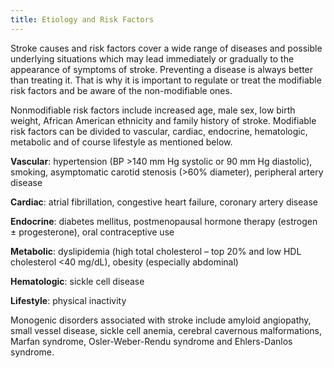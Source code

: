 ```yaml
---
title: Etiology and Risk Factors
---
```


Stroke causes and risk factors cover a wide range of diseases and possible underlying situations which may lead immediately or gradually to the appearance of symptoms of stroke. Preventing a disease is always better than treating it. That is why it is important to regulate or treat the modifiable risk factors and be aware of the non-modifiable ones.

Nonmodifiable risk factors include increased age, male sex, low birth weight, African American ethnicity and family history of stroke. Modifiable risk factors can be divided to vascular, cardiac, endocrine, hematologic, metabolic and of course lifestyle as mentioned below.

**Vascular**: hypertension (BP >140 mm Hg systolic or 90 mm Hg diastolic), smoking, asymptomatic carotid stenosis (>60% diameter), peripheral artery disease

**Cardiac**: atrial fibrillation, congestive heart failure, coronary artery disease

**Endocrine**: diabetes mellitus, postmenopausal hormone therapy (estrogen ± progesterone), oral contraceptive use

**Metabolic**: dyslipidemia (high total cholesterol – top 20% and low HDL cholesterol &lt;40 mg/dL), obesity (especially abdominal)

**Hematologic**: sickle cell disease

**Lifestyle**: physical inactivity

Monogenic disorders associated with stroke include amyloid angiopathy, small vessel disease, sickle cell anemia, cerebral cavernous malformations, Marfan syndrome, Osler-Weber-Rendu syndrome and Ehlers-Danlos syndrome.
